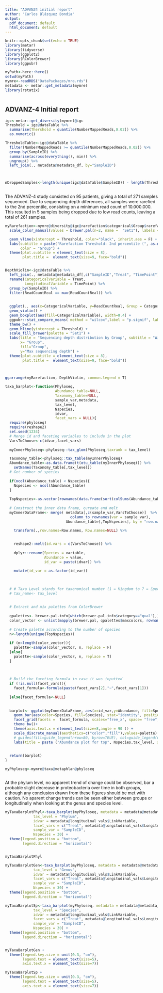 ```yaml
---
title: "ADVANZ4 initial report"
author: "Carlos Blázquez Bondia"
output:
  pdf_document: default
  html_document: default
---
```


```r
knitr::opts_chunk$set(echo = TRUE)
library(metar)
library(tidyverse)
library(ggplot2)
library(RColorBrewer)
library(ggpubr)


```




```r
myPath<-here::here()
setwd(myPath)
mymre<-readRDS("DataPackages/mre.rds")
metadata <- metar::get_metadata(mymre)
library(rstatix)



```

## ADVANZ-4 Initial report



```r
igc<-metar::get_diversity(mymre)@igc
Threshold = igc@dataTable %>%
  summarise(Thershold = quantile(NumberMappedReads,0.02)) %>%
  as.numeric()

ThresholdTable<-igc@dataTable %>%
  filter(NumberMappedReads >= quantile(NumberMappedReads,0.02)) %>%
  group_by(SampleID) %>%
  summarise(across(everything(), min)) %>%
  ungroup() %>%
  left_join(., metadata@metadata_df, by="SampleID")



nDroppedSamples<-length(unique(igc@dataTable$SampleID)) - length(ThresholdTable$SampleID)
  
```

The ADVANZ-4 study consisted on 95 patients, giving a total of 271 samples sequenced. Due to sequencing depth diferences, all samples were rarefied to the 2nd percentile, consisting on a minimum read count of 10.000.000. This resulted in 5 samples being dropped due to low read counts, leaving a total of 261 samples.


``` r
myRarefaction<-mymre@diversity@igc@rarefaction$categorical$Group$rarefaction +
  scale_color_manual(values = brewer.pal(n=2, name =  "Set1"), labels = c("ABC+3TC+DGT","ABC+3TC+DRV+RTV")) +

  geom_vline(xintercept = Threshold, color="black", inherit.aes = F) + 
  labs(subtitle = paste("Rarefaction Threshold: 2nd percentile (", as.numeric(Threshold),")",sep=""),
       color = "Group") +
  theme(plot.subtitle = element_text(size = 8),
        plot.title =  element_text(size=9, face="bold"))


DepthViolin<-igc@dataTable %>%
  left_join(., metadata@metadata_df[,c("SampleID","Treat", "TimePoint")]) %>%
  rename(CategoricalVariable = Treat,
         LongitudinalVariable = TimePoint) %>%
  group_by(SampleID) %>% 
  filter(ReadCountReal == max(ReadCountReal)) %>%
  
  
  ggplot(., aes(x=CategoricalVariable, y=ReadCountReal, Group = CategoricalVariable)) +
  geom_violin() +
  geom_boxplot(aes(fill=CategoricalVariable), width=0.4) + 
  ggpubr::stat_compare_means( method = "wilcox",label = "p.signif", label.x.npc = 0.5) +
  theme_bw() + 
  geom_hline(yintercept = Threshold) +
  scale_fill_brewer(palette = "Set1") +
  labs(title = "Sequencing depth distribution by Group", subtitle = "Wilcoxon Test",
       x= "Group",
       fill="Group",
       y="Max sequencing depth") +
  theme(plot.subtitle = element_text(size = 8),
        plot.title =  element_text(size=9, face="bold"))

  

ggarrange(myRarefaction, DepthViolin, common.legend = T)


```


```r
taxa_barplot<-function(Phyloseq, 
                       Abundance_table=NULL,
                       Taxonomy_table=NULL, 
                       sample_var,metadata, 
                       tax_level, 
                       Nspecies,
                       idvar, 
                       facet_vars = NULL){
  require(phyloseq)
  require(reshape2)
  set.seed(1234)
  # Merge id and faceting variables to include in the plot
  VarsToChoose<-c(idvar,facet_vars)
  
  myInnerPhyloseq<-phyloseq::tax_glom(Phyloseq,taxrank = tax_level)

  Taxonomy_table<-phyloseq::tax_table(myInnerPhyloseq)
  Abundance_table<-as.data.frame(t(otu_table(myInnerPhyloseq))) %>%
    setNames(Taxonomy_table[,tax_level])
  # Get number of species 
  
  if(ncol(Abundance_table) < Nspecies){
    Nspecies <- ncol(Abundance_table)
  }
  
  TopNspecies<-as.vector(rownames(data.frame(sort(colSums(Abundance_table),decreasing=T)[0:Nspecies])))
  
  # Construct the inner data frame, cureate and melt
  myInnerDataFrame<- merge( metadata[,c(sample_var,VarsToChoose)]  %>%
                              column_to_rownames(var = sample_var),
                            Abundance_table[,TopNspecies], by = "row.names",all.y = F) %>%
    
    transform(.,row.names=Row.names, Row.names=NULL) %>%
    

    reshape2::melt(id.vars = c(VarsToChoose)) %>%
    
    dplyr::rename(Species = variable, 
                  Abundance = value,
                  id_var = paste(idvar)) %>%
    
    mutate(id_var = as.factor(id_var))
  
  
  
  # # Taxa Level stands for taxonomical number (1 = Kingdom to 7 = Species)
  # tax_name<- tax_level
  
  
  # Extract and mix palettes from ColorBrewer
  
  qpalettes<- brewer.pal.info[which(brewer.pal.info$category=="qual"),]
  color_vector <- unlist(mapply(brewer.pal, qpalettes$maxcolors, rownames(qpalettes)))
  
  # Create palette according to the number of species
  n<-length(unique(TopNspecies))
  
  if (n<length(color_vector)){
    palette<-sample(color_vector, n, replace = F)
  }else{
    palette<-sample(color_vector, n, replace = T)
  }
  
  
  
  # Build the faceting formula in case it was inputted
  if (!is.null(facet_vars)){
    facet_formula<-formula(paste(facet_vars[2],"~",facet_vars[1]))
    
  }else{facet_formula<-NULL}
  
  
  barplot<- ggplot(myInnerDataFrame, aes(x=id_var,y=Abundance, fill=Species)) + 
    geom_bar(aes(color=Species, fill=Species), stat="identity", position="stack")+
    facet_grid(facets =  facet_formula, scales="free_x", space= "free",drop = TRUE)+
    theme_bw()+
    theme(axis.text.x = element_text(size=8,angle = 90 )) +
    scale_discrete_manual(aesthetics=c("color","fill"),values=palette) + 
    # guides(fill=guide_legend(nrow=80, byrow=TRUE), col=guide_legend(nrow=40,byrow=TRUE)) + 
    labs(title = paste ("Abundance plot for top", Nspecies,tax_level, sep=" "), x= paste(idvar))
  
  
  return(barplot)
}

myPhyloseq<-mymre@taxa@metaphlan@phyloseq



```



At the phylum level, no apparent trend of change could be observed, bar a probable slight decrease in proteobacteria over time in both groups, although any conclusion drawn from these figures should be met with caution. No aparent change trends can be seen either between groups or longitudinally when looking at the genus and species level.


```r

myTaxaBarplotPhyl<-taxa_barplot(myPhyloseq, metadata = metadata@metadata_df, 
             tax_level = "Phylum",
             idvar = metadata@longitudinal_vals$LinkVariable,
             facet_vars = c("Treat", metadata@longitudinal_vals$LongitudinalVariable),
             sample_var = "SampleID",
             Nspecies = 30) + 
  theme(legend.position = "bottom",
        legend.direction = "horizontal")


myTaxaBarplotPhyl
```

```r

myTaxaBarplotGen<-taxa_barplot(myPhyloseq, metadata = metadata@metadata_df, 
             tax_level = "Genus",
             idvar = metadata@longitudinal_vals$LinkVariable,
             facet_vars = c("Treat", metadata@longitudinal_vals$LongitudinalVariable),
             sample_var = "SampleID",
             Nspecies = 30) + 
  theme(legend.position = "bottom",
        legend.direction = "horizontal")

myTaxaBarplotSp<-taxa_barplot(myPhyloseq, metadata = metadata@metadata_df, 
             tax_level = "Species",
             idvar = metadata@longitudinal_vals$LinkVariable,
             facet_vars = c("Treat", metadata@longitudinal_vals$LongitudinalVariable),
             sample_var = "SampleID",
             Nspecies = 30) + 
  theme(legend.position = "bottom",
        legend.direction = "horizontal")


myTaxaBarplotGen +
  theme(legend.key.size = unit(0.3, "cm"),
        legend.text = element_text(size=5),
        axis.text.x = element_text(size=7))

myTaxaBarplotSp +
  theme(legend.key.size = unit(0.3, "cm"),
        legend.text = element_text(size=5),
        axis.text.x = element_text(size=7))

```

